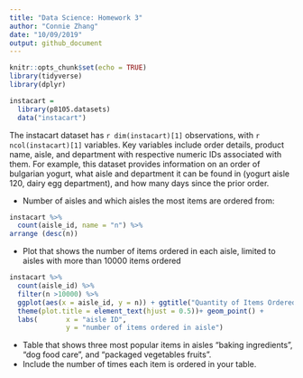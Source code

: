 ```yaml
---
title: "Data Science: Homework 3"
author: "Connie Zhang" 
date: "10/09/2019"
output: github_document
---
```


```r
knitr::opts_chunk$set(echo = TRUE)
library(tidyverse)
library(dplyr)
```

```r
instacart = 
  library(p8105.datasets)
  data("instacart")
```
The instacart dataset has `r dim(instacart)[1]` observations, with `r ncol(instacart)[1]` variables. Key variables include order details, product name, aisle, and department with respective numeric IDs associated with them. For example, this dataset provides information on an order of bulgarian yogurt, what aisle and department it can be found in (yogurt aisle 120, dairy egg department), and how many days since the prior order.   

* Number of aisles and which aisles the most items are ordered from: 
```r
instacart %>%
  count(aisle_id, name = "n") %>% 
arrange (desc(n))
```

* Plot that shows the number of items ordered in each aisle, limited to aisles with more than 10000 items ordered 
```r
instacart %>%
  count(aisle_id) %>%
  filter(n >10000) %>%
  ggplot(aes(x = aisle_id, y = n)) + ggtitle("Quantity of Items Ordered in Each Aisle") +
  theme(plot.title = element_text(hjust = 0.5))+ geom_point() + 
  labs(       x = "aisle ID",
              y = "number of items ordered in aisle")
```

* Table that shows three most popular items in aisles “baking ingredients”, “dog food care”, and “packaged vegetables fruits”. 
* Include the number of times each item is ordered in your table.
```r

```


